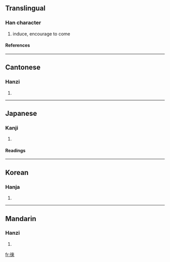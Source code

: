 {{see|來|徕}}

==Translingual==
===Han character===
{{Han char|rn=60|rad=彳|as=08|sn=11|four=2429<sub>8</sub>|canj=竹人木人人 (HODOO)}}
# induce, encourage to come
====References====
{{Han ref|kx=0368.210|dkj=10155|dj=0693.030|hdz=20827.060|uh=5FA0|ud=24480|bh=B174|bd=45428}}
----
==Cantonese==
===Hanzi===
{{yue-hanzi|jyut=|y=loi4}}
# {{defn|Cantonese}}
----
==Japanese==
===Kanji===
{{ja-kanji|grade=|rs=彳08}}
# {{defn|Japanese}} 
====Readings====
{{ja-readings|on=[[らい]] (rai)|kun=[[くる]] (kuru), [[つく]] (tsuku), [[かえる]] (kaeru)}}
----
==Korean==
===Hanja===
{{ko-hanja|hangeul=래>내|eumhun=|rv=rae>nae|mr=rae>nae|y=lya>nya}}
# {{defn|Korean}}
----
==Mandarin==
===Hanzi===
{{cmn-hanzi|sim=徕|pin=[[lái]] (lai2)|wg=lai<sup>2</sup>}}
# {{defn|Mandarin}}

[[fr:徠]]